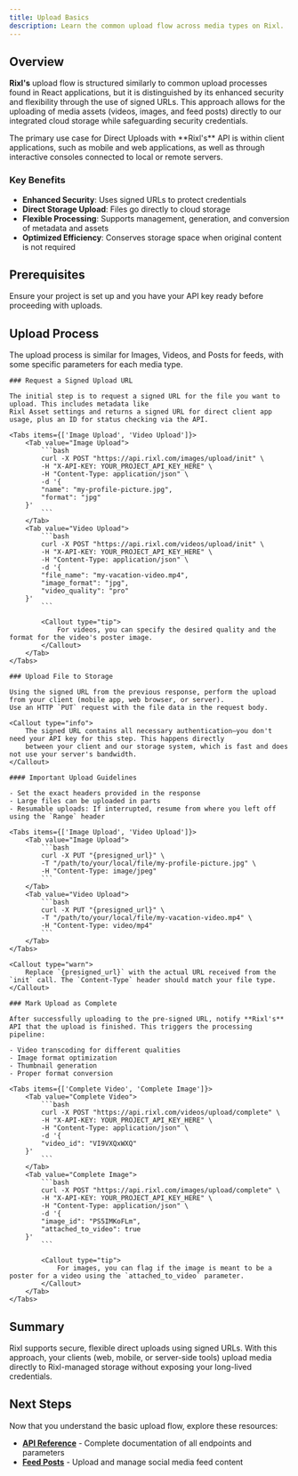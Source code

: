 ```yaml
---
title: Upload Basics
description: Learn the common upload flow across media types on Rixl.
---
```



## Overview

**Rixl's** upload flow is structured similarly to common upload processes found in React applications,
but it is distinguished by its enhanced security and flexibility through the use of signed URLs.
This approach allows for the uploading of media assets (videos, images, and feed posts) directly to
our integrated cloud storage while safeguarding security credentials.

<Callout type="info">
    The primary use case for Direct Uploads with **Rixl's** API is within client applications,
    such as mobile and web applications, as well as through interactive consoles connected
    to local or remote servers.
</Callout>

### Key Benefits

- **Enhanced Security**: Uses signed URLs to protect credentials
- **Direct Storage Upload**: Files go directly to cloud storage
- **Flexible Processing**: Supports management, generation, and conversion of metadata and assets
- **Optimized Efficiency**: Conserves storage space when original content is not required

## Prerequisites

<Callout type="warn">
    Ensure your project is set up and you have your API key ready before proceeding with uploads.
</Callout>

## Upload Process

The upload process is similar for Images, Videos, and Posts for feeds, with some specific parameters for each media type.

<Steps>

    ### Request a Signed Upload URL

    The initial step is to request a signed URL for the file you want to upload. This includes metadata like
    Rixl Asset settings and returns a signed URL for direct client app usage, plus an ID for status checking via the API.

    <Tabs items={['Image Upload', 'Video Upload']}>
        <Tab value="Image Upload">
            ```bash
            curl -X POST "https://api.rixl.com/images/upload/init" \
            -H "X-API-KEY: YOUR_PROJECT_API_KEY_HERE" \
            -H "Content-Type: application/json" \
            -d '{
            "name": "my-profile-picture.jpg",
            "format": "jpg"
        }'
            ```
        </Tab>
        <Tab value="Video Upload">
            ```bash
            curl -X POST "https://api.rixl.com/videos/upload/init" \
            -H "X-API-KEY: YOUR_PROJECT_API_KEY_HERE" \
            -H "Content-Type: application/json" \
            -d '{
            "file_name": "my-vacation-video.mp4",
            "image_format": "jpg",
            "video_quality": "pro"
        }'
            ```

            <Callout type="tip">
                For videos, you can specify the desired quality and the format for the video's poster image.
            </Callout>
        </Tab>
    </Tabs>

    ### Upload File to Storage

    Using the signed URL from the previous response, perform the upload from your client (mobile app, web browser, or server).
    Use an HTTP `PUT` request with the file data in the request body.

    <Callout type="info">
        The signed URL contains all necessary authentication—you don't need your API key for this step. This happens directly
        between your client and our storage system, which is fast and does not use your server's bandwidth.
    </Callout>

    #### Important Upload Guidelines

    - Set the exact headers provided in the response
    - Large files can be uploaded in parts
    - Resumable uploads: If interrupted, resume from where you left off using the `Range` header

    <Tabs items={['Image Upload', 'Video Upload']}>
        <Tab value="Image Upload">
            ```bash
            curl -X PUT "{presigned_url}" \
            -T "/path/to/your/local/file/my-profile-picture.jpg" \
            -H "Content-Type: image/jpeg"
            ```
        </Tab>
        <Tab value="Video Upload">
            ```bash
            curl -X PUT "{presigned_url}" \
            -T "/path/to/your/local/file/my-vacation-video.mp4" \
            -H "Content-Type: video/mp4"
            ```
        </Tab>
    </Tabs>

    <Callout type="warn">
        Replace `{presigned_url}` with the actual URL received from the `init` call. The `Content-Type` header should match your file type.
    </Callout>

    ### Mark Upload as Complete

    After successfully uploading to the pre-signed URL, notify **Rixl's** API that the upload is finished. This triggers the processing pipeline:

    - Video transcoding for different qualities
    - Image format optimization
    - Thumbnail generation
    - Proper format conversion

    <Tabs items={['Complete Video', 'Complete Image']}>
        <Tab value="Complete Video">
            ```bash
            curl -X POST "https://api.rixl.com/videos/upload/complete" \
            -H "X-API-KEY: YOUR_PROJECT_API_KEY_HERE" \
            -H "Content-Type: application/json" \
            -d '{
            "video_id": "VI9VXQxWXQ"
        }'
            ```
        </Tab>
        <Tab value="Complete Image">
            ```bash
            curl -X POST "https://api.rixl.com/images/upload/complete" \
            -H "X-API-KEY: YOUR_PROJECT_API_KEY_HERE" \
            -H "Content-Type: application/json" \
            -d '{
            "image_id": "PS5IMKoFLm",
            "attached_to_video": true
        }'
            ```

            <Callout type="tip">
                For images, you can flag if the image is meant to be a poster for a video using the `attached_to_video` parameter.
            </Callout>
        </Tab>
    </Tabs>

</Steps>

## Summary

Rixl supports secure, flexible direct uploads using signed URLs. With this approach, your clients (web, mobile, or server-side tools) upload
media directly to Rixl-managed storage without exposing your long-lived credentials.

## Next Steps

Now that you understand the basic upload flow, explore these resources:

- **[API Reference](/docs/api-reference/overview)** - Complete documentation of all endpoints and parameters
- **[Feed Posts](/docs/uploads/posts)** - Upload and manage social media feed content
